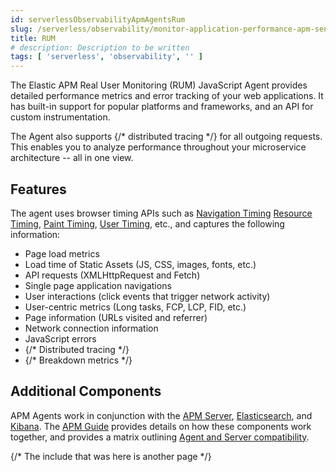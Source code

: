 ```yaml
---
id: serverlessObservabilityApmAgentsRum
slug: /serverless/observability/monitor-application-performance-apm-send-traces-to-elastic-rum
title: RUM
# description: Description to be written
tags: [ 'serverless', 'observability', '' ]
---
```



<div id="intro"></div>

The Elastic APM Real User Monitoring (RUM) JavaScript Agent provides detailed performance metrics and error tracking of your web applications.
It has built-in support for popular platforms and frameworks, and an API for custom instrumentation.

The Agent also supports {/* <DocLink id="enApmAgentRumJsDistributedTracingGuide">distributed tracing</DocLink> */} for all outgoing requests.
This enables you to analyze performance throughout your microservice architecture -- all in one view.

<div id="features"></div>

## Features

The agent uses browser timing APIs such as [Navigation Timing](https://w3c.github.io/navigation-timing/)
[Resource Timing](https://w3c.github.io/resource-timing/), [Paint Timing](https://w3c.github.io/paint-timing/), [User Timing](https://w3c.github.io/user-timing/), etc., and
captures the following information:

* <DocLink id="serverlessObservabilityApmAgentsRumSupportedTechnologies" section="page-load-metrics">Page load metrics</DocLink>
* Load time of Static Assets (JS, CSS, images, fonts, etc.)
* API requests (XMLHttpRequest and Fetch)
* Single page application navigations
* <DocLink id="serverlessObservabilityApmAgentsRumSupportedTechnologies" section="user-interactions">User interactions</DocLink> (click events that trigger network activity)
* <DocLink id="serverlessObservabilityApmAgentsRumSupportedTechnologies" section="user-centric-metrics">User-centric metrics</DocLink> (Long tasks, FCP, LCP, FID, etc.)
* Page information (URLs visited and referrer)
* Network connection information
* JavaScript errors
* {/* <DocLink id="enApmAgentRumJsDistributedTracingGuide">Distributed tracing</DocLink> */}
* {/* <DocLink id="enApmAgentRumJsBreakdownMetricsDocs">Breakdown metrics</DocLink> */}

<div id="additional-components"></div>

## Additional Components

APM Agents work in conjunction with the [APM Server](((apm-guide-ref))/index.html), [Elasticsearch](((ref))/index.html), and [Kibana](((kibana-ref))/index.html).
The [APM Guide](((apm-guide-ref))/index.html) provides details on how these components work together,
and provides a matrix outlining [Agent and Server compatibility](((apm-guide-ref))/agent-server-compatibility.html).

{/* The include that was here is another page */}
